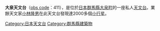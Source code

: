 {{Infobox observatory
|name            = 大泉天文台
|background      = 
|image           = 
|caption         = 
|organization    = 私有
|location        = {{JPN}}[[群馬縣|群馬縣]][[大泉町|大泉町]]
|coords          = {{coord|36.2505|139.4170|display=inline,title}}
|map_type=Japan
|altitude        = 
|weather         = 
|established     = 
|closed          = 
|website         = 
|telescope1_name = 
|telescope1_type = 
|telescope2_name = 
|telescope2_type = 
}}
'''大泉天文台'''（[[天文台編號列表|obs code]]：411），是位於[[日本|日本]][[群馬縣|群馬縣]][[大泉町|大泉町]]的一座私人[[天文台|天文台]]。業餘天文家[[小林隆男|小林隆男]]在此天文台發現達2000多個[[小行星|小行星]]。

{{天文小作品}}
{{日本建築小作品}}

[[Category:日本天文台|Category:日本天文台]]
[[Category:群馬縣建築物|Category:群馬縣建築物]]